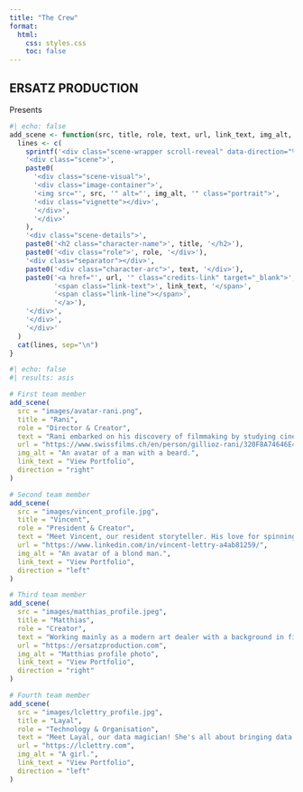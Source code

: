```yaml
---
title: "The Crew"
format:
  html:
    css: styles.css
    toc: false
---
```


::: {.film-grain}
:::

::: {.opening-credits}
::: {.title-card}
# ERSATZ PRODUCTION
::: {.tagline}
Presents
:::
:::
:::

```r
#| echo: false
add_scene <- function(src, title, role, text, url, link_text, img_alt, direction = "right") {
  lines <- c(
    sprintf('<div class="scene-wrapper scroll-reveal" data-direction="%s">', direction),
    '<div class="scene">',
    paste0(
      '<div class="scene-visual">',
      '<div class="image-container">',
      '<img src="', src, '" alt="', img_alt, '" class="portrait">',
      '<div class="vignette"></div>',
      '</div>',
      '</div>'
    ),
    '<div class="scene-details">',
    paste0('<h2 class="character-name">', title, '</h2>'),
    paste0('<div class="role">', role, '</div>'),
    '<div class="separator"></div>',
    paste0('<div class="character-arc">', text, '</div>'),
    paste0('<a href="', url, '" class="credits-link" target="_blank">', 
           '<span class="link-text">', link_text, '</span>',
           '<span class="link-line"></span>',
           '</a>'),
    '</div>',
    '</div>',
    '</div>'
  )
  cat(lines, sep="\n")
}
```

::: {.film-reel}
```r
#| echo: false
#| results: asis

# First team member
add_scene(
  src = "images/avatar-rani.png",
  title = "Rani", 
  role = "Director & Creator",
  text = "Rani embarked on his discovery of filmmaking by studying cinema in Seoul, South Korea. Now working as a freelance translator, he spends his free time creating music – or noise – on the piano or computer, gaming late into the night, and delving into literature and philosophy. The discovery of new experiences and impressions through diverse art forms and media is what interests him and what he wishes to convey through his own works.",
  url = "https://www.swissfilms.ch/en/person/gillioz-rani/320F8A74646E41718A8CB4BD0C32B79A",
  img_alt = "An avatar of a man with a beard.",
  link_text = "View Portfolio",
  direction = "right"
)

# Second team member
add_scene(
  src = "images/vincent_profile.jpg",
  title = "Vincent", 
  role = "President & Creator",
  text = "Meet Vincent, our resident storyteller. His love for spinning tales began long ago, first as an English and History teacher, where he wove narratives into every lesson. But Vincent didn't stop there; he took his storytelling prowess to the airwaves, crafting podcasts designed to be both educational and entertaining. With a penchant for psychological thrillers and the allure of unanswered questions, Vincent is an avid consumer of cultural media.",
  url = "https://www.linkedin.com/in/vincent-lettry-a4ab81259/",
  img_alt = "An avatar of a blond man.",
  link_text = "View Portfolio",
  direction = "left"
)

# Third team member
add_scene(
  src = "images/matthias_profile.jpeg",
  title = "Matthias", 
  role = "Creator",
  text = "Working mainly as a modern art dealer with a background in filmaking, ranging from film analysis to screenwriting as well as acting, Matthias' intend is to merge his array of skills for the benefit of helping the creation of original works, free of conventions and pre-made ideas.",
  url = "https://ersatzproduction.com",
  img_alt = "Matthias profile photo",
  link_text = "View Portfolio",
  direction = "right"
)

# Fourth team member
add_scene(
  src = "images/lclettry_profile.jpg",
  title = "Layal", 
  role = "Technology & Organisation",
  text = "Meet Layal, our data magician! She's all about bringing data to life with a dash of creativity and a sprinkle of magic. Enjoying animated and superhero movies, Layal's passion shines through in her work as a data scientist and econometrician. Whether she's jazzing up our website or keeping our accounts in check, Layal's got the knack for making things look good and run smoothly.",
  url = "https://lclettry.com",
  img_alt = "A girl.",
  link_text = "View Portfolio",
  direction = "left"
)
```
:::

<script>
// Wait for the HTML document to be fully loaded
document.addEventListener('DOMContentLoaded', function() {
    // Select all elements with the 'scroll-reveal' class
    const scenes = document.querySelectorAll('.scroll-reveal');
    
    // Create an Intersection Observer to detect when elements come into view
    const observer = new IntersectionObserver((entries) => {
        entries.forEach(entry => {
            // When an element becomes visible in the viewport
            if (entry.isIntersecting) {
                const element = entry.target;
                // Make the element fully visible (fade in)
                element.style.opacity = "1";
                // Reset the element's position to its original spot (slide animation)
                element.style.transform = "translateX(0)";
            }
        });
    }, {
        threshold: 0.2,  // Trigger when 20% of the element is visible
        rootMargin: '0px'  // No margin around the viewport
    });

    // Start observing all scene elements
    scenes.forEach(scene => observer.observe(scene));
});
</script>
